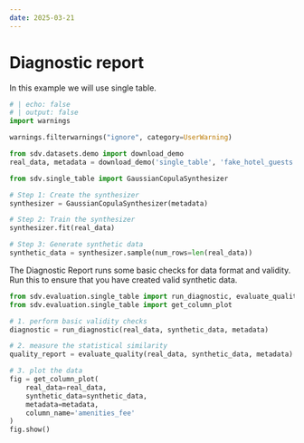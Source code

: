 ```yaml
---
date: 2025-03-21
---
```


# Diagnostic report

In this example we will use single table.

```python
# | echo: false
# | output: false
import warnings

warnings.filterwarnings("ignore", category=UserWarning)

from sdv.datasets.demo import download_demo
real_data, metadata = download_demo('single_table', 'fake_hotel_guests')

from sdv.single_table import GaussianCopulaSynthesizer

# Step 1: Create the synthesizer
synthesizer = GaussianCopulaSynthesizer(metadata)

# Step 2: Train the synthesizer
synthesizer.fit(real_data)

# Step 3: Generate synthetic data
synthetic_data = synthesizer.sample(num_rows=len(real_data))
```

The Diagnostic Report runs some basic checks for data format and validity. Run this to ensure that you have created valid synthetic data.



```python
from sdv.evaluation.single_table import run_diagnostic, evaluate_quality
from sdv.evaluation.single_table import get_column_plot

# 1. perform basic validity checks
diagnostic = run_diagnostic(real_data, synthetic_data, metadata)

# 2. measure the statistical similarity
quality_report = evaluate_quality(real_data, synthetic_data, metadata)

# 3. plot the data
fig = get_column_plot(
    real_data=real_data,
    synthetic_data=synthetic_data,
    metadata=metadata,
    column_name='amenities_fee'
)
fig.show()
```

